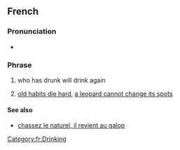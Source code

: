 ==French==

===Pronunciation===
* {{fr-IPA}}

===Phrase===
{{fr-phrase|head=[[qui]] [[avoir|a]] [[bu]] [[boire|boira]]}}

# who has drunk will drink again
# {{lb|fr|figuratively}} [[old habits die hard]], [[a leopard cannot change its spots]]

====See also====
* [[chassez le naturel, il revient au galop]]

[[Category:fr:Drinking]]
